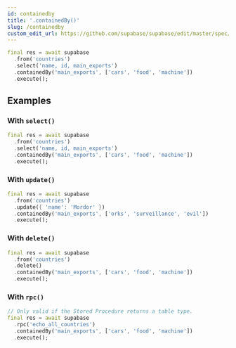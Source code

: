 ```yaml
---
id: containedby
title: '.containedBy()'
slug: /containedby
custom_edit_url: https://github.com/supabase/supabase/edit/master/spec/supabase_dart_v1_legacy.yml
---
```



```dart
final res = await supabase
  .from('countries')
  .select('name, id, main_exports')
  .containedBy('main_exports', ['cars', 'food', 'machine'])
  .execute();
```

## Examples

### With `select()`

```dart
final res = await supabase
  .from('countries')
  .select('name, id, main_exports')
  .containedBy('main_exports', ['cars', 'food', 'machine'])
  .execute();
```

### With `update()`

```dart
final res = await supabase
  .from('countries')
  .update({ 'name': 'Mordor' })
  .containedBy('main_exports', ['orks', 'surveillance', 'evil'])
  .execute();
```

### With `delete()`

```dart
final res = await supabase
  .from('countries')
  .delete()
  .containedBy('main_exports', ['cars', 'food', 'machine'])
  .execute();
```

### With `rpc()`

```dart
// Only valid if the Stored Procedure returns a table type.
final res = await supabase
  .rpc('echo_all_countries')
  .containedBy('main_exports', ['cars', 'food', 'machine'])
  .execute();
```

